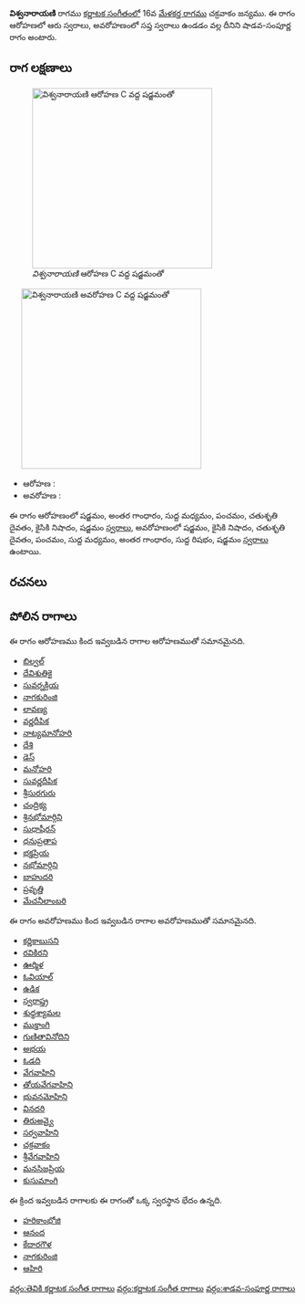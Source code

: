{{Infobox ragam
	| name          	= విశ్వనారాయణి
	| synonym	    	= 
	| mela          	= 
	| chakra        	= 
	| janaka        	= 
	| type          	= శాడవ-సంపూర్ణ
	| arohanam      	= {{svaraC|S|G3|M1|P|D2|N2|S'}} 
	| avarohanam    	= {{svaraC|S'|N2|D2|P|M1|G3|R1|S}}
	| jeeva         	=
	| chhaya        	=
	| nyasa         	=
	| vishesha      	= 
	| equivalent  		= 
}}
{{కర్ణాటక సంగీత రాగాలు}}
'''విశ్వనారాయణి''' రాగము [[కర్ణాటక సంగీతం]]లో 16వ [[మేళకర్త రాగము]] చక్రవాకం జన్యము.  ఈ రాగం ఆరోహణలో ఆరు స్వరాలు, అవరోహణంలో సప్త స్వరాలు ఉండడం వల్ల దీనిని షాడవ-సంపూర్ణ రాగం అంటారు.


==రాగ లక్షణాలు==
[[Image:vishvanarayani_ar_kb2wiki.png|thumb|right|316px|''విశ్వనారాయణి'' ఆరోహణ C వద్ద షడ్జమంతో]]
	[[Image:vishvanarayani_av_kb2wiki.png|thumb|right|316px|''విశ్వనారాయణి'' అవరోహణ C వద్ద షడ్జమంతో]]

* ఆరోహణ : {{svaraC|S|G3|M1|P|D2|N2|S'}} 
* అవరోహణ : {{svaraC|S'|N2|D2|P|M1|G3|R1|S}}

ఈ రాగం ఆరోహణంలో షడ్జమం, అంతర గాంధారం, సుద్ద మధ్యమం, పంచమం, చతుశృతి దైవతం, కైసికి నిషాదం, షడ్జమం [[స్వరాలు]], అవరోహణంలో షడ్జమం, కైసికి నిషాదం, చతుశృతి దైవతం, పంచమం, సుద్ద మధ్యమం, అంతర గాంధారం, సుద్ద  రిషభం, షడ్జమం [[స్వరాలు]] ఉంటాయి.

==రచనలు==



==పోలిన రాగాలు==
ఈ రాగం ఆరోహణము కింద ఇవ్వబడిన రాగాల ఆరోహణముతో సమానమైనది.
* [[బిల్వల్]]
* [[దేవిశుతికై]]
* [[సువర్నక్రియ]]
* [[నాగకురింజి]]
* [[లావణ్య]]
* [[వర్ణదీపిక]]
* [[నాట్యమానోహరి]]
* [[దేశి]]
* [[డెస్]]
* [[మనోహరి]]
* [[సువర్ణదీపిక]]
* [[శ్రీసురగురు]]
* [[చంద్రిక్య]]
* [[శ్రినభోమార్గిని]]
* [[సుధాషీరన్]]
* [[ధనుప్రతాప]]
* [[భక్తప్రియ]]
* [[నభోమార్గిని]]
* [[బాహుదరి]]
* [[ప్రవృత్తి]]
* [[మేచనీలాంబరి]]

ఈ రాగం అవరోహణము కింద ఇవ్వబడిన రాగాల అవరోహణముతో సమానమైనది.
* [[కర్ణికాబుసని]]
* [[రవికిరని]]
* [[ఊర్మిళ]]
* [[ఓవియాల్]]
* [[ఉడిక]]
* [[స్వరాష్త్ర]]
* [[శుధ్ధశ్యామల]]
* [[ముక్తాంగి]]
* [[గుణితావినోదిని]]
* [[అభయ]]
* [[ఓడది]]
* [[వేగవాహిని]]
* [[తోయవేగవాహిని]]
* [[భువనమోహిని]]
* [[వినదరి]]
* [[తిరుఅవ్వై]]
* [[సర్వవాహిని]]
* [[చక్రవాకం]]
* [[శ్రీవేగవాహిని]]
* [[మనసిజప్రియ]]
* [[కుసుమాంగి]]

ఈ క్రింద ఇవ్వబడిన రాగాలకు ఈ రాగంతో ఒక్క స్వరస్థాన భేదం ఉన్నది.
* [[హరికాంభోజి]]
* [[ఆనంద]]
* [[కేదారగౌళ]]
* [[నాగకురింజి]]
* [[ఆహిరి]]



[[వర్గం:తెవికి కర్ణాటక సంగీత రాగాలు]]
[[వర్గం:కర్ణాటక సంగీత రాగాలు]]
[[వర్గం:శాడవ-సంపూర్ణ రాగాలు]]